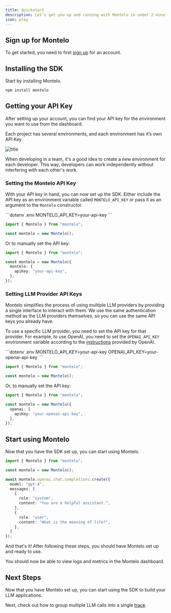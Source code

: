 ```yaml
---
title: Quickstart
description: Let’s get you up and running with Montelo in under 2 minutes.
icon: play
---
```


## Sign up for Montelo

To get started, you need to first [sign up](https://app.montelo.ai/auth/register) for an account.

## Installing the SDK

Start by installing Montelo.

```sh
npm install montelo
```

## Getting your API Key

After setting up your account, you can find your API key for the environment you want to use from the dashboard.

<Note>Each project has several environments, and each environment has it’s own API Key.</Note>

![title](/assets/ApiKey.gif)

When developing in a team, it's a good idea to create a new environment for each developer.
This way, developers can work independently without interfering with each other's work.

### Setting the Montelo API Key

With your API key in hand, you can now set up the SDK.
Either include the API key as an environment variable called `MONTELO_API_KEY` or pass it as an argument to the `Montelo` constructor.

<CodeGroup>
```dotenv .env
MONTELO_API_KEY=your-api-key
```

```typescript main.ts
import { Montelo } from "montelo";

const montelo = new Montelo();
```
</CodeGroup>

Or to manually set the API key:

```typescript main.ts
import { Montelo } from "montelo";

const montelo = new Montelo({
  montelo: {
    apiKey: "your-api-key",
  },
});
```

### Setting LLM Provider API Keys

Montelo simplifies the process of using multiple LLM providers by providing a single interface to interact with them.
We use the same authentication method as the LLM providers themselves, so you can use the same API keys you already have.

To use a specific LLM provider, you need to set the API key for that provider.
For example, to use OpenAI, you need to set the `OPENAI_API_KEY` environment variable according to the [instructions](https://platform.openai.com/docs/quickstart?context=node) provided by OpenAI.

<CodeGroup>
```dotenv .env
MONTELO_API_KEY=your-api-key
OPENAI_API_KEY=your-openai-api-key
```

```typescript main.ts
import { Montelo } from "montelo";

const montelo = new Montelo();
```
</CodeGroup>

Or, to manually set the API key:

```typescript main.ts
import { Montelo } from "montelo";

const montelo = new Montelo({
  openai: {
    apiKey: "your-openai-api-key",
  },
});
```

## Start using Montelo

Now that you have the SDK set up, you can start using Montelo.

```typescript main.ts
import { Montelo } from "montelo";

const montelo = new Montelo();

await montelo.openai.chat.completions.create({
  model: "gpt-4",
  messages: [
    {
      role: "system",
      content: "You are a helpful assistant.",
    },
    {
      role: "user",
      content: "What is the meaning of life?",
    },
  ]
});
```

And that's it! After following these steps, you should have Montelo set up and ready to use.

You should now be able to view logs and metrics in the Montelo dashboard.

## Next Steps

Now that you have Montelo set up, you can start using the SDK to build your LLM applications.

Next, check out how to group multiple LLM calls into a single [trace](/traces).


